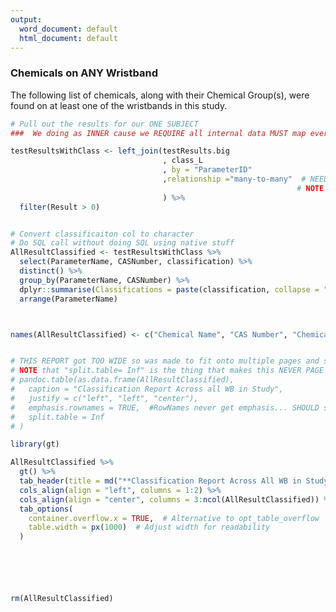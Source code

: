 ```yaml
---
output:
  word_document: default
  html_document: default
---
```



### Chemicals on ANY Wristband

The following list of chemicals, along with their Chemical Group(s), were found on at least one of the wristbands in this study.


```r
# Pull out the results for our ONE SUBJECT
###  We doing as INNER cause we REQUIRE all internal data MUST map every tested chem to a classification

testResultsWithClass <- left_join(testResults.big
                                  , class_L
                                  , by = "ParameterID"
                                  ,relationship ="many-to-many"  # NEEDED TO ADD THIS to get around new error message from sql but this is what I want cause LATER i do distinct
                                                                # NOTE that there is surely a BETTER way to do this by doing a distinct earlier to achieve same result.
                                  ) %>%
  filter(Result > 0)


# Convert classificaiton col to character
# Do SQL call without doing SQL using native stuff
AllResultClassified <- testResultsWithClass %>%
  select(ParameterName, CASNumber, classification) %>%
  distinct() %>%
  group_by(ParameterName, CASNumber) %>%
  dplyr::summarise(Classifications = paste(classification, collapse = ", ")) %>%
  arrange(ParameterName)



names(AllResultClassified) <- c("Chemical Name", "CAS Number", "Chemical Group(s)")


# THIS REPORT got TOO WIDE so was made to fit onto multiple pages and so the basic table point was LOST
# NOTE that "split.table= Inf" is the thing that makes this NEVER PAGE WRAP and so is good for HTML but not so good for WORD
# pandoc.table(as.data.frame(AllResultClassified),
#   caption = "Classification Report Across all WB in Study",
#   justify = c("left", "left", "center"),
#   emphasis.rownames = TRUE,  #RowNames never get emphasis... SHOULD switch to gt() someday
#   split.table = Inf
# )

library(gt)

AllResultClassified %>%
  gt() %>%
  tab_header(title = md("**Classification Report Across All WB in Study**")) %>%
  cols_align(align = "left", columns = 1:2) %>%
  cols_align(align = "center", columns = 3:ncol(AllResultClassified)) %>%
  tab_options(
    container.overflow.x = TRUE,  # Alternative to opt_table_overflow
    table.width = px(1000)  # Adjust width for readability
  )






rm(AllResultClassified)
```


<br>
